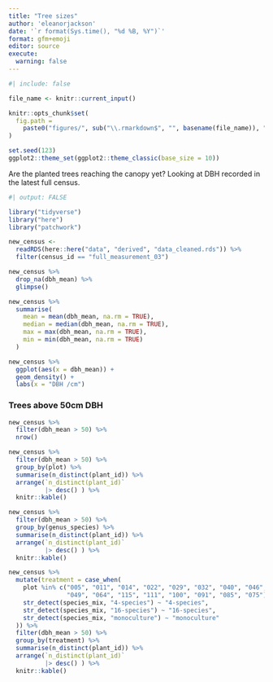 ```yaml
---
title: "Tree sizes"
author: 'eleanorjackson'
date: '`r format(Sys.time(), "%d %B, %Y")`' 
format: gfm+emoji
editor: source
execute:
  warning: false
---
```


```r
#| include: false

file_name <- knitr::current_input()

knitr::opts_chunk$set(
  fig.path =
    paste0("figures/", sub("\\.rmarkdown$", "", basename(file_name)), "/", sep = "")
)

set.seed(123)
ggplot2::theme_set(ggplot2::theme_classic(base_size = 10))
```

Are the planted trees reaching the canopy yet?
Looking at DBH recorded in the latest full census.

```r
#| output: FALSE

library("tidyverse")
library("here")
library("patchwork")
```

```r
new_census <- 
  readRDS(here::here("data", "derived", "data_cleaned.rds")) %>% 
  filter(census_id == "full_measurement_03") 

new_census %>% 
  drop_na(dbh_mean) %>% 
  glimpse()
```

```r
new_census %>% 
  summarise(
    mean = mean(dbh_mean, na.rm = TRUE),
    median = median(dbh_mean, na.rm = TRUE),
    max = max(dbh_mean, na.rm = TRUE),
    min = min(dbh_mean, na.rm = TRUE)
  )
```

```r
new_census %>% 
  ggplot(aes(x = dbh_mean)) +
  geom_density() +
  labs(x = "DBH /cm")
```

### Trees above 50cm DBH

```r
new_census %>% 
  filter(dbh_mean > 50) %>% 
  nrow()
```

```r
new_census %>% 
  filter(dbh_mean > 50) %>% 
  group_by(plot) %>% 
  summarise(n_distinct(plant_id)) %>% 
  arrange(`n_distinct(plant_id)`
          |> desc() ) %>% 
  knitr::kable()
```

```r
new_census %>% 
  filter(dbh_mean > 50) %>% 
  group_by(genus_species) %>% 
  summarise(n_distinct(plant_id)) %>% 
  arrange(`n_distinct(plant_id)`
          |> desc() ) %>% 
  knitr::kable()
```

```r
new_census %>% 
  mutate(treatment = case_when(
    plot %in% c("005", "011", "014", "022", "029", "032", "040", "046", 
                "049", "064", "115", "111", "100", "091", "085", "075") ~ "16-species-cut",
    str_detect(species_mix, "4-species") ~ "4-species",
    str_detect(species_mix, "16-species") ~ "16-species",
    str_detect(species_mix, "monoculture") ~ "monoculture"
  )) %>% 
  filter(dbh_mean > 50) %>% 
  group_by(treatment) %>% 
  summarise(n_distinct(plant_id)) %>% 
  arrange(`n_distinct(plant_id)`
          |> desc() ) %>% 
  knitr::kable()
```
